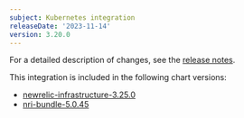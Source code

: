 ```yaml
---
subject: Kubernetes integration
releaseDate: '2023-11-14'
version: 3.20.0
---
```


For a detailed description of changes, see the [release notes](https://github.com/newrelic/nri-kubernetes/releases/tag/v3.20.0).

This integration is included in the following chart versions:
* [newrelic-infrastructure-3.25.0](https://github.com/newrelic/nri-kubernetes/releases/tag/newrelic-infrastructure-3.25.0)
* [nri-bundle-5.0.45](https://github.com/newrelic/helm-charts/releases/tag/nri-bundle-5.0.45)
